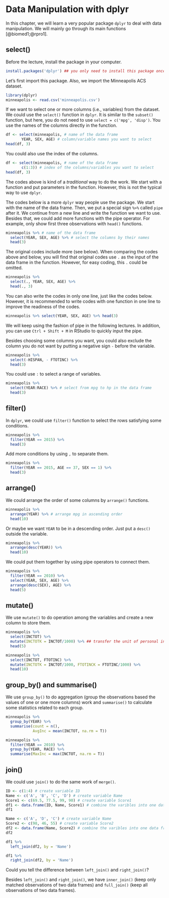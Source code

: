 # Data Manipulation with dplyr

In this chapter, we will learn a very popular package ``dplyr`` to deal with data manipulation. We will mainly go through its main functions [@biomed1;@rpro1].

## select()

Before the lecture, install the package in your computer.

```r
install.packages('dplyr') ## you only need to install this package once
```


Let's first import this package. Also, we import the Minneapolis ACS dataset.

```r
library(dplyr)
minneapolis <- read.csv('minneapolis.csv')
```

If we want to select one or more columns (i.e., variables) from the dataset. We could use the ``select()`` function in ``dplyr``. It is similar to the ``subset()`` function, but here, you do not need to use ``select = c('mpg', 'disp')``. You use the names of the columns directly in the function.

```r
df <- select(minneapolis, # name of the data frame
       YEAR, SEX, AGE) # column/variable names you want to select
head(df, 3)
```

You could also use the index of the columns.

```r
df <- select(minneapolis, # name of the data frame
       c(1:3)) # index of the columns/variables you want to select
head(df, 3)
```

The codes above is kind of a *traditional* way to do the work. We start with a function and put parameters in the function. However, this is not the typical way to use ``dplyr``.

The codes below is a more ``dplyr`` way people use the package. We start with the name of the data frame. Then, we put a special sign ``%>%`` called ``pipe`` after it. We continue from a new line and write the function we want to use. Besides that, we could add more functions with the pipe operator. For example, only show first three observations with ``head()`` functions.

```r
minneapolis %>% # name of the data frame
  select(YEAR, SEX, AGE) %>% # select the columns by their names
  head(3)
```

The original codes include more (see below). When comparing the codes above and below, you will find that original codes use ``.`` as the input of the data frame in the function. However, for easy coding, this ``.`` could be omitted.

```r
minneapolis %>% 
  select(., YEAR, SEX, AGE) %>% 
  head(., 3)
```

You can also write the codes in only one line, just like the codes below. However, it is recommended to write codes with one function in one line to improve the readiness of the codes.

```r
minneapolis %>% select(YEAR, SEX, AGE) %>% head(3)
```

We will keep using the fashion of pipe in the following lectures. In addition, you can use ``Ctrl + Shift + M`` in RStudio to quickly input the pipe.

Besides choosing some columns you want, you could also exclude the column you do not want by putting a negative sign ``-`` before the variable.

```r
minneapolis %>%
  select(-HISPAN, - FTOTINC) %>%
  head(3)
```

You could use ``:`` to select a range of variables.

```r
minneapolis %>%
  select(YEAR:RACE) %>% # select from mpg to hp in the data frame
  head(3)
```

## filter()

In ``dplyr``, we could use ``filter()`` function to select the rows satisfying some conditions.

```r
minneapolis %>%
  filter(YEAR == 2015) %>% 
  head(3)
```

Add more conditions by using ``,`` to separate them.

```r
minneapolis %>%
  filter(YEAR == 2015, AGE == 37, SEX == 1) %>% 
  head(3)
```

## arrange()

We could arrange the order of some columns by ``arrange()`` functions.

```r
minneapolis %>%
  arrange(YEAR) %>% # arrange mpg in ascending order
  head(10)
```

Or maybe we want ``YEAR`` to be in a descending order. Just put a ``desc()`` outside the variable.

```r
minneapolis %>%
  arrange(desc(YEAR)) %>%
  head(10)
```

We could put them together by using pipe operators to connect them.

```r
minneapolis %>%
  filter(YEAR == 2010) %>% 
  select(YEAR, SEX, AGE) %>%
  arrange(desc(SEX), AGE) %>%
  head(5)
```

## mutate()

We use ``mutate()`` to do operation among the variables and create a new column to store them.

```r
minneapolis %>%
  select(INCTOT) %>% 
  mutate(INCTOTK = INCTOT/1000) %>% ## transfer the unit of personal income from dollar to k dollar
  head(5)
```


```r
minneapolis %>%
  select(INCTOT, FTOTINC) %>% 
  mutate(INCTOTK = INCTOT/1000, FTOTINCK = FTOTINC/1000) %>%
  head(10)
```

## group_by() and summarise()

We use ``group_by()`` to do aggregation (group the observations based the values of one or one more columns) work and ``summarise()`` to calculate some statistics related to each group.

```r
minneapolis %>%
  group_by(YEAR) %>%
  summarise(count = n(),
            AvgInc = mean(INCTOT, na.rm = T))
```

```r
minneapolis %>%
  filter(YEAR == 2010) %>% 
  group_by(YEAR, RACE) %>%
  summarise(MaxInc = max(INCTOT, na.rm = T))
```

## join()

We could use ``join()`` to do the same work of ``merge()``.

```r
ID <- c(1:4) # create variable ID
Name <- c('A', 'B', 'C', 'D') # create variable Name
Score1 <- c(69.5, 77.5, 99, 90) # create variable Score1
df1 <- data.frame(ID, Name, Score1) # combine the varibles into one data frame called df1
df1

Name <- c('A', 'D', 'C') # create variable Name
Score2 <- c(98, 46, 55) # create variable Score2
df2 <- data.frame(Name, Score2) # combine the varibles into one data frame called df2
df2
```

```r
df1 %>%
  left_join(df2, by = 'Name')
```

```r
df1 %>%
  right_join(df2, by = 'Name')
```

Could you tell the difference between ``left_join()`` and ``right_join()``?

Besides ``left_join()`` and ``right_join()``, we have ``inner_join()`` (keep only matched observations of two data frames) and ``full_join()`` (keep all observations of two data frames).




